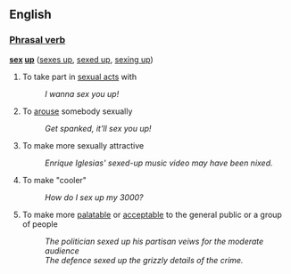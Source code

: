 ==English==
===[[Phrasal verb]]===
'''[[sex]] [[up]]''' ([[sexes up]], [[sexed up]], [[sexing up]])

# To take part in [[sexual act]]s with
#:''I wanna sex you up!''
# To [[arouse]] somebody sexually
#:''Get spanked, it'll sex you up!''<!-- please feel free to replace with something less risque -->
# To make more sexually attractive
#:''Enrique Iglesias' sexed-up music video may have been nixed.''
# To make "cooler"
#:''How do I sex up my 3000?''
# To make more [[palatable]] or [[acceptable]] to the general public or a group of people
#:''The politician sexed up his partisan veiws for the moderate audience''
#:''The defence sexed up the grizzly details of the crime.''